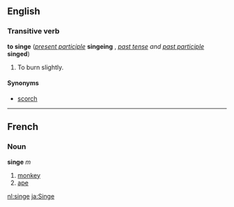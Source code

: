 ==English==
===Transitive verb===
'''to singe''' (''[[present participle]]'' '''singeing'''<!--sic-->, ''[[past tense]] and [[past participle]]'' '''singed''')

#To burn slightly.

====Synonyms====
*[[scorch]]

----
==French==
===Noun===
'''singe''' ''m''

#[[monkey]]
#[[ape]]

[[nl:singe]]
[[ja:Singe]]